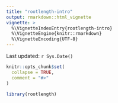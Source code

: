 ```yaml
---
title: "rootlength-intro"
output: rmarkdown::html_vignette
vignette: >
  %\VignetteIndexEntry{rootlength-intro}
  %\VignetteEngine{knitr::rmarkdown}
  %\VignetteEncoding{UTF-8}
---
```

Last updated: `r Sys.Date()`

```r
knitr::opts_chunk$set(
  collapse = TRUE,
  comment = "#>"
)
```

```r
library(rootlength)
```
